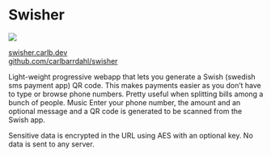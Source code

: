 # Swisher

![](https://github.com/carlbarrdahl/swisher/raw/master/static/screen.png)

<div>
  <a href="https://swisher.carlb.dev?utm_source=carlb" target="_blank">
    swisher.carlb.dev
  </a>
</div>
<a href="https://github.com/carlbarrdahl/swisher" target="_blank">
  github.com/carlbarrdahl/swisher
</a>

Light-weight progressive webapp that lets you generate a Swish (swedish
sms payment app) QR code. This makes payments easier as you don’t have
to type or browse phone numbers. Pretty useful when splitting bills
among a bunch of people.
Music
Enter your phone number, the amount and an optional message and a QR
code is generated to be scanned from the Swish app.

Sensitive data is encrypted in the URL using AES with an optional key.
No data is sent to any server.

